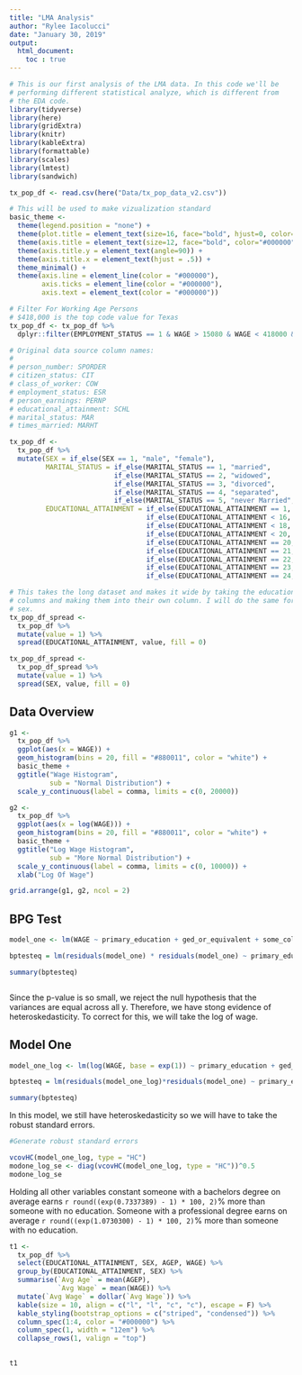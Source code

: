 ```yaml
---
title: "LMA Analysis"
author: "Rylee Iacolucci"
date: "January 30, 2019"
output: 
  html_document:
    toc : true
---
```



```r
# This is our first analysis of the LMA data. In this code we'll be
# performing different statistical analyze, which is different from
# the EDA code.
library(tidyverse)
library(here)
library(gridExtra)
library(knitr)
library(kableExtra)
library(formattable)
library(scales)
library(lmtest)
library(sandwich)

tx_pop_df <- read.csv(here("Data/tx_pop_data_v2.csv"))

# This will be used to make vizualization standard
basic_theme <- 
  theme(legend.position = "none") +
  theme(plot.title = element_text(size=16, face="bold", hjust=0, color="#000000")) +
  theme(axis.title = element_text(size=12, face="bold", color="#000000")) +
  theme(axis.title.y = element_text(angle=90)) +
  theme(axis.title.x = element_text(hjust = .5)) +
  theme_minimal() +
  theme(axis.line = element_line(color = "#000000"),
        axis.ticks = element_line(color = "#000000"),
        axis.text = element_text(color = "#000000"))

# Filter For Working Age Persons
# $418,000 is the top code value for Texas
tx_pop_df <- tx_pop_df %>% 
  dplyr::filter(EMPLOYMENT_STATUS == 1 & WAGE > 15080 & WAGE < 418000 & AGEP >= 18 & AGEP < 62)

# Original data source column names:
# 
# person_number: SPORDER
# citizen_status: CIT
# class_of_worker: COW
# employment_status: ESR
# person_earnings: PERNP
# educational_attainment: SCHL
# marital_status: MAR
# times_married: MARHT

tx_pop_df <- 
  tx_pop_df %>% 
  mutate(SEX = if_else(SEX == 1, "male", "female"),
         MARITAL_STATUS = if_else(MARITAL_STATUS == 1, "married",
                          if_else(MARITAL_STATUS == 2, "widowed",
                          if_else(MARITAL_STATUS == 3, "divorced",
                          if_else(MARITAL_STATUS == 4, "separated",
                          if_else(MARITAL_STATUS == 5, "never Married", "unknown"))))),
         EDUCATIONAL_ATTAINMENT = if_else(EDUCATIONAL_ATTAINMENT == 1, "no_schooling",
                                  if_else(EDUCATIONAL_ATTAINMENT < 16, "primary_education",
                                  if_else(EDUCATIONAL_ATTAINMENT < 18, "ged_or_equivalent",
                                  if_else(EDUCATIONAL_ATTAINMENT < 20, "some_college",
                                  if_else(EDUCATIONAL_ATTAINMENT == 20, "associates",
                                  if_else(EDUCATIONAL_ATTAINMENT == 21, "bachelors",
                                  if_else(EDUCATIONAL_ATTAINMENT == 22, "masters",
                                  if_else(EDUCATIONAL_ATTAINMENT == 23, "professional",
                                  if_else(EDUCATIONAL_ATTAINMENT == 24, "doctorate", "Other"))))))))))

# This takes the long dataset and makes it wide by taking the education 
# columns and making them into their own column. I will do the same for
# sex.
tx_pop_df_spread <- 
  tx_pop_df %>% 
  mutate(value = 1) %>% 
  spread(EDUCATIONAL_ATTAINMENT, value, fill = 0)

tx_pop_df_spread <- 
  tx_pop_df_spread %>% 
  mutate(value = 1) %>% 
  spread(SEX, value, fill = 0)


```

## __Data Overview__

```r
g1 <- 
  tx_pop_df %>% 
  ggplot(aes(x = WAGE)) +
  geom_histogram(bins = 20, fill = "#880011", color = "white") +
  basic_theme +
  ggtitle("Wage Histogram",
          sub = "Normal Distribution") +
  scale_y_continuous(label = comma, limits = c(0, 20000))

g2 <- 
  tx_pop_df %>% 
  ggplot(aes(x = log(WAGE))) +
  geom_histogram(bins = 20, fill = "#880011", color = "white") +
  basic_theme +
  ggtitle("Log Wage Histogram",
          sub = "More Normal Distribution") +
  scale_y_continuous(label = comma, limits = c(0, 10000)) +
  xlab("Log Of Wage")

grid.arrange(g1, g2, ncol = 2)

```

## __BPG Test__

```r

model_one <- lm(WAGE ~ primary_education + ged_or_equivalent + some_college + associates + bachelors + masters + professional + doctorate + AGEP + male, data = tx_pop_df_spread)

bptesteq = lm(residuals(model_one) * residuals(model_one) ~ primary_education + ged_or_equivalent + some_college + associates + bachelors + masters + professional + doctorate + AGEP + male, data = tx_pop_df_spread)

summary(bptesteq)



```

Since the p-value is so small, we reject the null hypothesis that the variances are equal across all y. Therefore, we have stong evidence of heteroskedasticity. To correct for this, we will take the log of wage.


## __Model One__

```r

model_one_log <- lm(log(WAGE, base = exp(1)) ~ primary_education + ged_or_equivalent + some_college + associates + bachelors + masters + professional + doctorate + AGEP + I(AGEP*AGEP)+ male, data = tx_pop_df_spread)

bptesteq = lm(residuals(model_one_log)*residuals(model_one) ~ primary_education + ged_or_equivalent + some_college + associates + bachelors + masters + professional + doctorate + (AGEP*AGEP) + male, data = tx_pop_df_spread)

summary(bptesteq)

```

In this model, we still have heteroskedasticity so we will have to take the robust standard errors. 


```r
#Generate robust standard errors

vcovHC(model_one_log, type = "HC")
modone_log_se <- diag(vcovHC(model_one_log, type = "HC"))^0.5
modone_log_se

```


Holding all other variables constant someone with a bachelors degree on average earns `r round((exp(0.7337389) - 1) * 100, 2)`% more than someone with no education. Someone with a professional degree earns on average `r round((exp(1.0730300) - 1) * 100, 2)`% more than someone with no education.


```r
t1 <- 
  tx_pop_df %>% 
  select(EDUCATIONAL_ATTAINMENT, SEX, AGEP, WAGE) %>% 
  group_by(EDUCATIONAL_ATTAINMENT, SEX) %>% 
  summarise(`Avg Age` = mean(AGEP),
            `Avg Wage` = mean(WAGE)) %>% 
  mutate(`Avg Wage` = dollar(`Avg Wage`)) %>%
  kable(size = 10, align = c("l", "l", "c", "c"), escape = F) %>% 
  kable_styling(bootstrap_options = c("striped", "condensed")) %>% 
  column_spec(1:4, color = "#000000") %>% 
  column_spec(1, width = "12em") %>% 
  collapse_rows(1, valign = "top")
  

t1


```



















